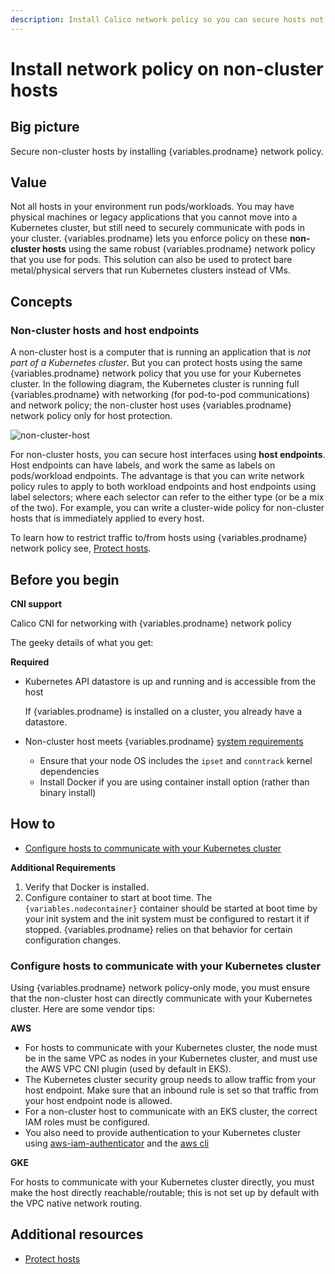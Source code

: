 ```yaml
---
description: Install Calico network policy so you can secure hosts not in a cluster.
---
```



# Install network policy on non-cluster hosts




## Big picture

Secure non-cluster hosts by installing {variables.prodname} network policy.

## Value

Not all hosts in your environment run pods/workloads. You may have physical machines or legacy applications that you cannot move into a Kubernetes cluster, but still need to securely communicate with pods in your cluster. {variables.prodname} lets you enforce policy on these **non-cluster hosts** using the same robust {variables.prodname} network policy that you use for pods. This solution can also be used to protect bare metal/physical servers that run Kubernetes clusters instead of VMs.

## Concepts

### Non-cluster hosts and host endpoints

A non-cluster host is a computer that is running an application that is _not part of a Kubernetes cluster_. But you can protect hosts using the same {variables.prodname} network policy that you use for your Kubernetes cluster. In the following diagram, the Kubernetes cluster is running full {variables.prodname} with networking (for pod-to-pod communications) and network policy; the non-cluster host uses {variables.prodname} network policy only for host protection.

![non-cluster-host](/img/calico-enterprise/non-cluster-host.png)

For non-cluster hosts, you can secure host interfaces using **host endpoints**. Host endpoints can have labels, and work the same as labels on pods/workload endpoints. The advantage is that you can write network policy rules to apply to both workload endpoints and host endpoints using label selectors; where each selector can refer to the either type (or be a mix of the two). For example, you can write a cluster-wide policy for non-cluster hosts that is immediately applied to every host.

To learn how to restrict traffic to/from hosts using {variables.prodname} network policy see, [Protect hosts](../../network-policy/hosts/protect-hosts.mdx).

## Before you begin

**CNI support**

Calico CNI for networking with {variables.prodname} network policy

The geeky details of what you get:

<GeekDetails
  prodname='{variables.prodname}'
  details='Policy:Calico,IPAM:Calico,CNI:Calico,Overlay:IPIP,Routing:BGP,Datastore:Kubernetes'
/>

**Required**

- Kubernetes API datastore is up and running and is accessible from the host

  If {variables.prodname} is installed on a cluster, you already have a datastore.

- Non-cluster host meets {variables.prodname} [system requirements](requirements.mdx)
  - Ensure that your node OS includes the `ipset` and `conntrack` kernel dependencies
  - Install Docker if you are using container install option (rather than binary install)

## How to

- [Configure hosts to communicate with your Kubernetes cluster](#configure-hosts-to-communicate-with-your-kubernetes-cluster)

<Tabs>
<TabItem label="Binary install" value="Binary install-0">

<NonClusterBinaryInstall />

</TabItem>
<TabItem label="Container install" value="Container install-1">

**Additional Requirements**

1. Verify that Docker is installed.
1. Configure container to start at boot time.
   The `{variables.nodecontainer}` container should be started at boot time by your init system and the init system must be configured to restart it if stopped. {variables.prodname} relies on that behavior for certain configuration changes.

<DockerContainerService />

</TabItem>
  </Tabs>

### Configure hosts to communicate with your Kubernetes cluster

Using {variables.prodname} network policy-only mode, you must ensure that the non-cluster host can directly communicate with your Kubernetes cluster. Here are some vendor tips:

**AWS**

- For hosts to communicate with your Kubernetes cluster, the node must be in the same VPC as nodes in your Kubernetes cluster, and must use the AWS VPC CNI plugin (used by default in EKS).
- The Kubernetes cluster security group needs to allow traffic from your host endpoint. Make sure that an inbound rule is set so that traffic from your host endpoint node is allowed.
- For a non-cluster host to communicate with an EKS cluster, the correct IAM roles must be configured.
- You also need to provide authentication to your Kubernetes cluster using [aws-iam-authenticator](https://docs.aws.amazon.com/eks/latest/userguide/install-aws-iam-authenticator.html) and the [aws cli](https://docs.aws.amazon.com/cli/latest/userguide/cli-chap-install.html)

**GKE**

For hosts to communicate with your Kubernetes cluster directly, you must make the host directly reachable/routable; this is not set up by default with the VPC native network routing.

## Additional resources

- [Protect hosts](../../network-policy/hosts/protect-hosts.mdx)
